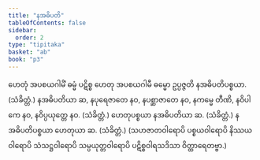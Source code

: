 ```yaml
---
title: "နအဓိပတိ"
tableOfContents: false
sidebar:
  order: 2
type: "tipitaka"
basket: "ab"
book: "p3"
---
```



<DynamicBreadcrumb />

<Division number="316" book="p3" e="ch" v="39" p="265">

<Paragraph number="648" book="p3">
ဟေတုံ အပစယဂါမိံ ဓမ္မံ ပဋိစ္စ ဟေတု အပစယဂါမီ ဓမ္မော ဥပ္ပဇ္ဇတိ နအဓိပတိပစ္စယာ. (သံခိတ္တံ.)
</Paragraph>

</Division>
<Division number="317" book="p3" e="ch" v="39" p="265">

<Paragraph number="649" book="p3">
နအဓိပတိယာ ဆ, နပုရေဇာတေ နဝ, နပစ္ဆာဇာတေ နဝ, နကမ္မေ တီဏိ, နဝိပါကေ နဝ, နဝိပ္ပယုတ္တေ နဝ. (သံခိတ္တံ.)
</Paragraph>

<Paragraph number="650" book="p3">
ဟေတုပစ္စယာ နအဓိပတိယာ ဆ. (သံခိတ္တံ.)
</Paragraph>

<Paragraph number="651" book="p3">
နအဓိပတိပစ္စယာ ဟေတုယာ ဆ. (သံခိတ္တံ.)
</Paragraph>

<Paragraph number="652" book="p3">
(သဟဇာတဝါရောပိ ပစ္စယဝါရောပိ နိဿယဝါရောပိ သံသဋ္ဌဝါရောပိ သမ္ပယုတ္တဝါရောပိ ပဋိစ္စဝါရသဒိသာ ဝိတ္ထာရေတဗ္ဗာ.)
</Paragraph>
</Division>